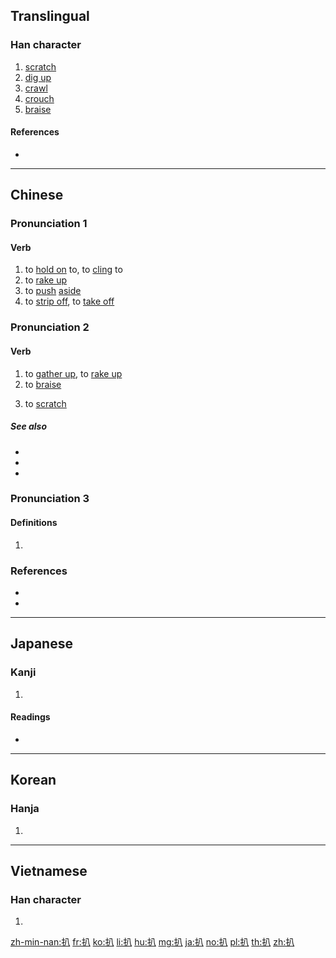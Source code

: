 ==Translingual==

===Han character===
{{Han char|rn=64|rad=手|as=02|sn=5|four=58000|canj=QC|ids=⿰扌八}}

# [[scratch]]
# [[dig up]]
# [[crawl]]
# [[crouch]]
# [[braise]]

====References====
* {{Han ref|kx=0417.110|dkj=11780|dj=0763.120|hdz=31827.030|uh=6252|ud=25170|bh=A5B6|bd=42422}}

----

==Chinese==
{{zh-forms}}

===Pronunciation 1===
{{zh-pron
|m=bā
|c=baat3
|h=pfs=
|md=
|mn=
|w=
|mc=y
|oc=y
|cat=
}}
{{attention|zh|middle/old Chinese data needs to be distributed properly}}

====Verb====
{{zh-verb}}

# to [[hold on]] to, to [[cling]] to
# to [[rake up]]
# to [[push]] [[aside]]
# to [[strip off]], to [[take off]]

===Pronunciation 2===
{{zh-pron
|m=pá
|c=paa4
|h=pfs=
|md=
|mn=pê
|mn-t=bê5
|w=
|mc=
|oc=
|cat=
}}

====Verb====
{{zh-verb}}

# to [[gather up]], to [[rake up]]
# to [[braise]]
# {{lb|zh|regional}} to [[scratch]]

=====See also=====
* {{zh-l|燉|tr=dùn}}
* {{zh-l|燴|tr=huì}}
* {{zh-l|蒸|tr=zhēng}}

===Pronunciation 3===
{{zh-pron
|m=bié
|c=paa1
|cat=
}}
{{attention|zh|see references}}

====Definitions====
{{zh-verb}}

# {{rfdef|zh}}

===References===
* {{R:twedu|A01500}}
* {{R:yue:Hanzi}}

----

==Japanese==

===Kanji===
{{ja-kanji|grade=|rs=手02}}

# {{defn|lang=ja|sort=手02}}

====Readings====
* {{ja-readings|on=[[はい]] (hai), [[はつ]] (hatsu), [[はち]] (hachi)|kun=[[ぬく]] (nuku), [[さばく]] (sabaku)}}

----

==Korean==

===Hanja===
{{ko-hanja|hangeul=배|eumhun=|rv=bae|mr=pae|y=pay}}

# {{defn|lang=ko|sort=手02}}

----

==Vietnamese==

===Han character===
{{vi-hantu|[[bắt]], [[bái]], [[bát]], [[bớt]], [[bít]], [[vát]], [[xẹp]]|rs=手02}}

# {{defn|lang=vi|sort=手02}}

[[zh-min-nan:扒]]
[[fr:扒]]
[[ko:扒]]
[[li:扒]]
[[hu:扒]]
[[mg:扒]]
[[ja:扒]]
[[no:扒]]
[[pl:扒]]
[[th:扒]]
[[zh:扒]]
